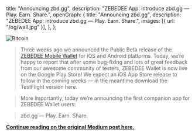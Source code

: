   title: "Announcing zbd.gg",
  description: "ZEBEDEE App: introduce zbd.gg — Play. Earn. Share.",
  openGraph: {
    title: "Announcing zbd.gg",
    description: "ZEBEDEE App: introduce zbd.gg — Play. Earn. Share.",
    images: [{ url: "/og/wall.jpg" }],
  },
};

<Image
  src="https://miro.medium.com/v2/resize:fit:4800/format:webp/1*s8VCeCvaHN6ljw9j6Tt_Cw.png"
  alt="Bitcoin"
  className="rounded-full bg-gray-100 block mt-2 mb-5 mx-auto sm:float-right sm:ml-5 sm:mb-5 grayscale hover:grayscale-0"
  unoptimized
  priority
/>

> Three weeks ago we announced the Public Beta release of the [ZEBEDEE Mobile Wallet](https://zbd.gg) for iOS and Android platforms. Today, we’re happy to report that after some bug-fixing and lots of great feedback from our awesome community of testers, ZEBEDEE Wallet is now live on the Google Play Store! We expect an iOS App Store release to follow in the coming weeks — in the meantime download the TestFlight version here.

> More importantly, today we’re announcing the first companion app for ZEBEDEE Wallet users:

> zbd.gg — Play. Earn. Share.

**[Continue reading on the original Medium post here.](https://medium.com/zebedee-engineering/announcing-zbd-gg-bc0c682d9bda)**
